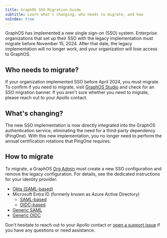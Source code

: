 ```yaml
---
title: GraphOS SSO Migration Guide
subtitle: Learn what's changing, who needs to migrate, and how
noIndex: true
---
```


GraphOS has implemented a new single sign-on (SSO) system. Enterprise organizations that set up their SSO with the legacy implementation must migrate before November 15, 2024. After that date, the legacy implementation will no longer work, and your organization will lose access to GraphOS.

## Who needs to migrate?

If your organization implemented SSO before April 2024, you must migrate.
To confirm if you need to migrate, visit [GraphOS Studio](https://studio.apollographql.com?referrer=docs-content) and check for an SSO migration banner. If you aren't sure whether you need to migrate, please reach out to your Apollo contact.

## What's changing?

The new SSO implementation is now directly integrated into the GraphOS authentication service, eliminating the need for a third-party dependency (PingOne). With this new implementation, you no longer need to perform the annual certification rotations that PingOne requires.

## How to migrate

To migrate, a GraphOS [Org Admin](../members/#organization-wide-member-roles) must create a new SSO configuration and remove the legacy configuration. For details, see the dedicated instructions for your identity provider:

- [Okta (SAML-based)](./okta-integration-guide/)
- Microsoft Entra ID (formerly known as Azure Active Directory)
  - [SAML-based](./microsoft-entra-id-integration-saml-guide)
  - [OIDC-based](./microsoft-entra-id-integration-oidc-guide)
- [Generic SAML](./saml-integration-guide/)
- [Generic OIDC](./oidc-integration-guide/)

Don't hesitate to reach out to your Apollo contact or [open a support issue](https://support.apollographql.com/hc/en-us) if you have any questions or need assistance.
